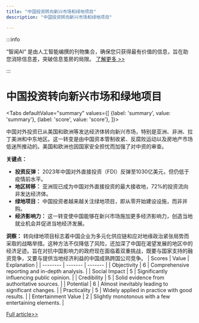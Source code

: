 ```yaml
---
title: "中国投资转向新兴市场和绿地项目"
description: "中国投资转向新兴市场和绿地项目"

---
```



:::info

“智闻AI“ 是由人工智能编撰的刊物集合，确保您只获得最有价值的信息，旨在助您消除信息差，突破信息茧房的局限。  [了解更多 >>](/)

:::

# 中国投资转向新兴市场和绿地项目


<Tabs
	defaultValue="summary"
	values={[
	{label: 'summary', value: 'summary'},
	{label: 'score', value: 'score'},
]}>
<TabItem value="summary">


中国对外投资已从美国和欧洲等发达经济体转向新兴市场，特别是亚洲、非洲、拉丁美洲和中东地区。这一转变是由中国资本管制收紧、反腐败运动以及房地产市场低迷所推动的。美国和欧洲也因国家安全担忧而加强了对中资的审查。

**关键点：**
- **投资反弹：** 2023年中国对外直接投资（FDI）反弹至1030亿美元，但仍低于疫情前水平。
- **地区转移：** 亚洲现已成为中国对外直接投资的最大接收地，72%的投资流向非发达经济体。
- **绿地项目：** 中国投资者越来越关注绿地项目，即从零开始建设设施，而非并购。
- **经济影响力：** 这一转变使中国能够在新兴市场施加更多经济影响力，创造当地就业机会并促进当地经济发展。

**洞察：**
转向绿地项目标志着中国企业为多元化供应链和应对地缘政治紧张局势而采取的战略举措。这种方法不仅降低了风险，还加深了中国在渴望发展的地区中的经济足迹。旨在对抗中国影响力的政府现在面临着双重挑战，既要与国家支持的融资竞争，又要与提供当地经济利益的中国成熟跨国公司竞争。
</TabItem>
<TabItem value="score">
	| Scores     | Value   | Explanation |
	| -------- | ------- | ------- |
	| Objectivity  | 6    | Comprehensive reporting and in-depth analysis.    |
	| Social Impact | 5     | Significantly influencing public opinion.    |
	| Credibility    | 5    | Solid evidence from authoritative sources.    |
	| Potential    | 6    | Almost inevitably leading to significant changes.    |
	| Practicality    | 5    | Widely applied in practice with good results.    |
	| Entertainment Value    | 2    | Slightly monotonous with a few entertaining elements.    |
</TabItem>
</Tabs>

[Full article>>](https://asia.nikkei.com/Business/Business-trends/Chinese-deal-activity-shifts-toward-emerging-markets-and-into-greenfields)
